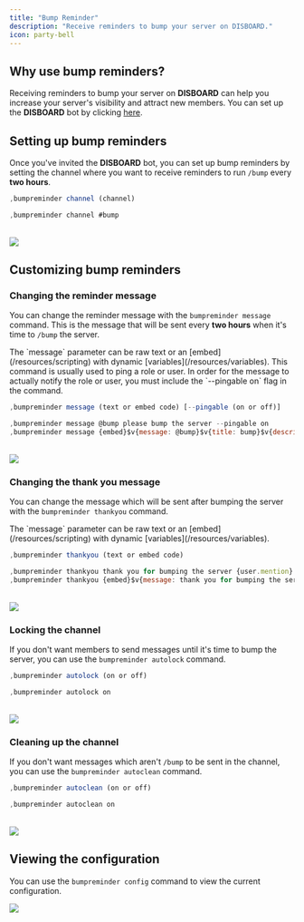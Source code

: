 ```yaml
---
title: "Bump Reminder"
description: "Receive reminders to bump your server on DISBOARD."
icon: party-bell
---
```


## Why use bump reminders?

Receiving reminders to bump your server on **DISBOARD** can help you increase your server's visibility and attract new members.
You can set up the **DISBOARD** bot by clicking [here](https://discord.com/oauth2/authorize?scope=identify+guilds+guilds.join&response_type=code&approval_prompt=auto&client_id=302050872383242240&redirect_uri=https%3A%2F%2Fdisboard.org%2Fsite%2Foauth-callback).

## Setting up bump reminders

Once you've invited the **DISBOARD** bot, you can set up bump reminders by setting the channel where you want to receive reminders to run `/bump` every **two hours**.

<CodeGroup>

```javascript Syntax
,bumpreminder channel (channel)
```

```javascript Example
,bumpreminder channel #bump
```

</CodeGroup>
<br />
<Frame>
    <img src="/images/configuration/bump-reminder/channel.png" />
</Frame>

## Customizing bump reminders

### Changing the reminder message

You can change the reminder message with the `bumpreminder message` command.
This is the message that will be sent every **two hours** when it's time to `/bump` the server.

<Info>
  The `message` parameter can be raw text or an [embed](/resources/scripting)
  with dynamic [variables](/resources/variables).
</Info>
<Tip>
  This command is usually used to ping a role or user. In order for the message
  to actually notify the role or user, you must include the `--pingable on` flag
  in the command.
</Tip>

<CodeGroup>

```javascript Syntax
,bumpreminder message (text or embed code) [--pingable (on or off)]
```

```javascript Example
,bumpreminder message @bump please bump the server --pingable on
,bumpreminder message {embed}$v{message: @bump}$v{title: bump}$v{description: please bump the server} --pingable on
```

</CodeGroup>
<br />
<Frame>
    <img src="/images/configuration/bump-reminder/message.png" />
</Frame>

### Changing the thank you message

You can change the message which will be sent after bumping the server with the `bumpreminder thankyou` command.

<Info>
  The `message` parameter can be raw text or an [embed](/resources/scripting)
  with dynamic [variables](/resources/variables).
</Info>

<CodeGroup>

```javascript Syntax
,bumpreminder thankyou (text or embed code)
```

```javascript Example
,bumpreminder thankyou thank you for bumping the server {user.mention}!
,bumpreminder thankyou {embed}$v{message: thank you for bumping the server {user.mention}}$v{description: you have helped the server grow!}
```

</CodeGroup>
<br />
<Frame>
    <img src="/images/configuration/bump-reminder/thankyou.png" />
</Frame>

### Locking the channel

If you don't want members to send messages until it's time to bump the server, you can use the `bumpreminder autolock` command.

<CodeGroup>

```javascript Syntax
,bumpreminder autolock (on or off)
```

```javascript Example
,bumpreminder autolock on
```

</CodeGroup>
<br />
<Frame>
    <img src="/images/configuration/bump-reminder/autolock.png" />
</Frame>

### Cleaning up the channel

If you don't want messages which aren't `/bump` to be sent in the channel, you can use the `bumpreminder autoclean` command.

<CodeGroup>

```javascript Syntax
,bumpreminder autoclean (on or off)
```

```javascript Example
,bumpreminder autoclean on
```

</CodeGroup>
<br />
<Frame>
    <img src="/images/configuration/bump-reminder/autoclean.png" />
</Frame>

## Viewing the configuration

You can use the `bumpreminder config` command to view the current configuration.

<Frame>
  <img src="/images/configuration/bump-reminder/config.png" />
</Frame>
